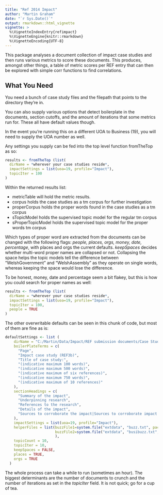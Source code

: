 ```yaml
---
title: "Ref 2014 Impact"
author: "Martin Graham"
date: "`r Sys.Date()`"
output: rmarkdown::html_vignette
vignette: >
  %\VignetteIndexEntry{refimpact}
  %\VignetteEngine{knitr::rmarkdown}
  %\VignetteEncoding{UTF-8}
---
```


This package analyses a document collection of impact case studies and then runs various metrics to score these documents. This produces, amongst other things, a table of metric scores per REF entry that can then be explored with simple corr functions to find correlations.

## What You Need

You need a bunch of case study files and the filepath that points to the directory they're in.

You can also supply various options that detect boilerplate in the documents, section cutoffs, and the amount of iterations that some metrics run for. These all have default values though.

In the event you're running this on a different UOA to Business (19), you will need to supply the UOA number as well.

Any settings you supply can be fed into the top level function fromTheTop as so:

```r
results <- fromTheTop (list(
  dirName = *wherever your case studies reside*,
  impactSettings = list(uoa=19, profile="Impact"),
  topicIter = 100
)
```

Within the returned results list:

* metricTable will hold the metric results.
* corpus holds the case studies as a tm corpus for further investigation
* properCorpus holds the proper words found in the case studies as a tm corpus
* sTopicModel holds the supervised topic model for the regular tm corpus
* sProperTopicModel holds the supervised topic model for the proper words tm corpus

Which types of proper word are extracted from the documents can be changed with the following flags:
*people, places, orgs, money, date, percentage*, with places and orgs the current defaults. *keepSpaces* decides whether multi-word proper names are collapsed or not. Collapsing the space helps the topic models tell the difference between "WelshGovernment" and "WelshAssembly" as they operate on single words, whereas keeping the space would lose the difference.

To be honest, money, date and percentage seem a bit flakey, but this is how you could search for proper names as well:

```r
results <- fromTheTop (list(
  dirName = *wherever your case studies reside*,
  impactSettings = list(uoa=19, profile="Impact"),
  topicIter = 100,
  people = TRUE
)
```

The other overwritable defaults can be seen in this chunk of code, but most of them are fine as is:
```r
defaultSettings <- list (
    dirName = "C:/Martin/Data/Impact/REF submission documents/Case Studies",
    boilerPlateTerms = c(
      "Page",
      "Impact case study (REF3b)",
      "Title of case study:",
      "(indicative maximum 100 words)",
      "(indicative maximum 500 words)",
      "(indicative maximum of six references)",
      "(indicative maximum 750 words)",
      "(indicative maximum of 10 references)"
    ),
    sectionHeadings = c(
      "Summary of the impact",
      "Underpinning research",
      "References to the research",
      "Details of the impact",
      "Sources to corroborate the impact|Sources to corroborate impact|References to corroborate the impact" 
    ),
    impactSettings = list(uoa=19, profile="Impact"),
    helperFiles = list(buzzFile1=system.file("extdata", "buzz.txt", package="refimpact"), 
                       buzzFile2=system.file("extdata", "busibuzz.txt", package="refimpact")
                       ),
    topicCount = 10,
    topicIter = 10,
    keepSpaces = FALSE,
    places = TRUE,
    orgs = TRUE
  )
```

The whole process can take a while to run (sometimes an hour). The biggest determinants are the number of documents to crunch and the number of iterations as set in the *topicIter* field. It is not quick; go for a cup of tea.
